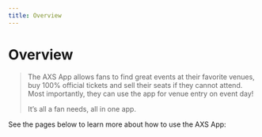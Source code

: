 ```yaml
---
title: Overview
---
```


# Overview

>The AXS App allows fans to find great events at their favorite venues, buy 100% official tickets and sell their seats if they cannot attend. Most importantly, they can use the app for venue entry on event day!
>
>It’s all a fan needs, all in one app.

See the pages below to learn more about how to use the AXS App:
